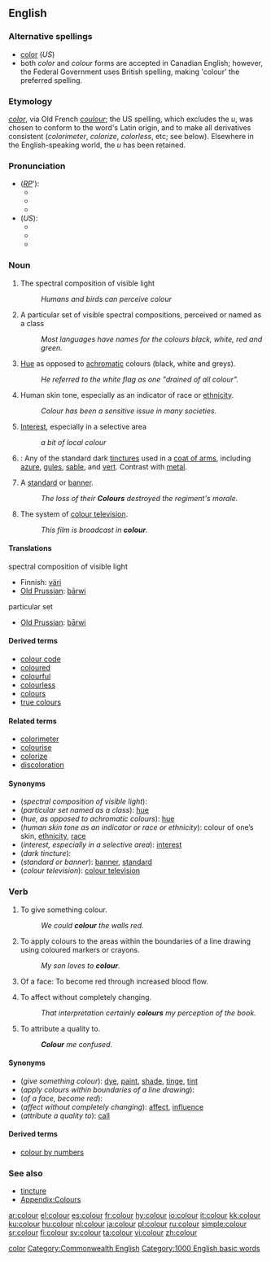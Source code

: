 {{see|color}}<!--If you edit this entry, please also edit [[color]] to ensure these two entries remain synchronized.-->[[Category:Synchronized entries|color]]

{{wikipedia|color}}
==English==

===Alternative spellings===
*[[color]] (''US'')
*both ''color'' and ''colour'' forms are accepted in Canadian English; however, the Federal Government uses British spelling, making 'colour' the preferred spelling.

===Etymology===
{{L.}} ''[[color]]'', via Old French ''[[coulour]]''; the US spelling, which excludes the ''u'', was chosen to conform to the word's Latin origin, and to make all derivatives consistent (''colorimeter'', ''colorize'', ''colorless'', etc; see below). Elsewhere in the English-speaking world, the ''u'' has been retained.

===Pronunciation===
*(''[[RP]]'''):
**{{AHD|/kŭlʹə/}}
**{{IPA|/ˈkʌlə/}}
**{{SAMPA|/"kVl@/}}
*(''US''):
**{{AHD|/kŭlʹər/}}
**{{IPA|/ˈkʌlɚ/}}
**{{SAMPA|/"kVl@`/}}

===Noun===
{{en-noun|s|-}}  {{CE}}

# {{uncountable}} The spectral composition of visible light
#: ''Humans and birds can perceive colour''
# {{countable}} A particular set of visible spectral compositions, perceived or named as a class
#: ''Most languages have names for the colours black, white, red and green.''
# {{uncountable}} [[hue|Hue]] as opposed to [[achromatic]] colours (black, white and greys).
#: ''He referred to the white flag as one "drained of all colour".''
# {{uncountable}} Human skin tone, especially as an indicator of race or [[ethnicity]].
#: ''Colour has been a sensitive issue in many societies.''
# {{figuratively}} [[interest|Interest]], especially in a selective area
#:''a bit of local colour''
# {{tincture}}: Any of the standard dark [[tincture]]s used in a [[coat of arms]], including [[azure]], [[gules]], [[sable]], and [[vert]]. Contrast with [[metal]].
# {{italbrac|in plural}} A [[standard]] or [[banner]].
#: ''The loss of their '''Colours''' destroyed the regiment's morale.''
# The system of [[colour television]].
#:''This film is broadcast in '''colour'''.''

====Translations====
;spectral composition of visible light
{{top}}
*Finnish: [[väri]]
*[[Old Prussian]]: [[bārwi]]
{{mid}}
{{bottom}}

;particular set
{{top}}
*[[Old Prussian]]: [[bārwi]]
{{mid}}
{{bottom}}

====Derived terms====
* [[colour code]]
* [[coloured]]
* [[colourful]]
* [[colourless]]
* [[colours]]
* [[true colours]]

====Related terms====
* [[colorimeter]]
* [[colourise]]
* [[colorize]]<!-- you might expect only ou and s go together but this is just as common! -->
* [[discoloration]]

====Synonyms====
*(''spectral composition of visible light''):
*(''particular set named as a class''): [[hue]]
*(''hue, as opposed to achromatic colours''): [[hue]]
*(''human skin tone as an indicator or race or ethnicity''): colour of one’s skin, [[ethnicity]], [[race]]
*(''interest, especially in a selective area''): [[interest]]
*(''dark tincture''):
*(''standard or banner''): [[banner]], [[standard]]
*(''colour television''): [[colour television]]

{{color-colour (noun)}}

===Verb===
{{en-verb}}  {{CE}}

# {{transitive}} To give something colour.
#: ''We could '''colour''' the walls red.''
# {{intransitive}} To apply colours to the areas within the boundaries of a line drawing using coloured markers or crayons.
#: ''My son loves to '''colour'''.''
# Of a face: To become red through increased blood flow.
# {{transitive}} To affect without completely changing.
#: ''That interpretation certainly '''colours''' my perception of the book.''
# {{colloquial}} To attribute a quality to.
#: '''''Colour''' me confused.''

====Synonyms====
*(''give something colour''): [[dye]], [[paint]], [[shade]], [[tinge]], [[tint]]
*(''apply colours within boundaries of a line drawing''):<!--can this be used intransitively? [[colour in]]-->
*(''of a face, become red''):
*(''affect without completely changing''): [[affect]], [[influence]]
*(''attribute a quality to''): [[call]]

====Derived terms====
*[[colour by numbers]]

{{color-colour (verb)}}

===See also===
* [[tincture]]
* [[Appendix:Colours|Appendix:Colours]]

[[Category:Commonwealth English]]
[[Category:1000 English basic words]]

[[ar:colour]]
[[el:colour]]
[[es:colour]]
[[fr:colour]]
[[hy:colour]]
[[io:colour]]
[[it:colour]]
[[kk:colour]]
[[ku:colour]]
[[hu:colour]]
[[nl:colour]]
[[ja:colour]]
[[pl:colour]]
[[ru:colour]]
[[simple:colour]]
[[sr:colour]]
[[fi:colour]]
[[sv:colour]]
[[ta:colour]]
[[vi:colour]]
[[zh:colour]]
